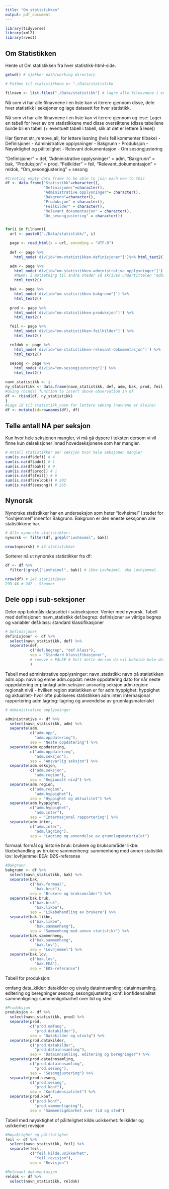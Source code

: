 ```yaml
---
title: "Om statistikken"
output: pdf_document
---
```


```r
library(tidyverse)
library(xml2)
library(rvest)
```

## Om Statistikken

Hente ut Om statistikken fra hver statistikk-html-side.

```r
getwd() # sjekker path/working directory

# Pathen til statistikkene er "./Data/statistikk

filnavn <- list.files("./Data/statistikk") # lagre alle filnavnene i en str-liste
```

Nå som vi har alle filnavnene i en liste kan vi iterere gjennom disse, dele hver statistikk i seksjoner og lage datasett for hver statistikk.


Nå som vi har alle filnavnene i en liste kan vi iterere gjennom og lese:
Lager en tabell for hver av om statistikkene med disse oversiktene (disse tabellene burde bli en tabell (+ eventuelt tabell i tabell, slik at det er lettere å lese))


Har fjernet str_remove_all, for lettere lesning (hvis feil kommenter tilbake)
- Definisjoner
- Administrative opplysninger
- Bakgrunn
- Produksjon
- Nøyaktighet og pålitelighet
- Relevant dokumentasjon
- Om sesongjustering

"Definisjoner" = def,
"Administrative opplysninger" = adm,
"Bakgrunn" = bak,
"Produksjon" = prod,
"Feilkilder" = feil,
"Relevant_dokumentasjon" = reldok,
"Om_sesongjustering" = sesong
           
```r
#Creating empty data frame to be able to join each new to this
df <- data.frame("Statistikk"=character(),
                 "Definisjoner"=character(), 
                 "Administrative opplysninger"= character(), 
                 "Bakgrunn"=character(),
                 "Produksjon" = character(), 
                 "Feilkilder" = character(), 
                 "Relevant_dokumentasjon" = character(),
                 "Om_sesongjustering" = character()) 


for(i in filnavn){
  url <- paste0("./Data/statistikk/", i)

  page <- read_html(x = url, encoding = "UTF-8")
  
  def <- page %>%
    html_node('div[id="om-statistikken-definisjoner"]')%>% html_text2()

  adm <- page %>%
    html_node('div[id="om-statistikken-administrative_opplysninger"]') %>%
    #MERK! i motsetning til andre steder så skrives undertittelen "administrative opplysninger" med understrek i syntax, IKKE bindestrek! får feilmld om man bruker bindestrek her
    html_text2()

  bak <- page %>%
    html_node('div[id="om-statistikken-bakgrunn"]') %>%
    html_text2() 
  
  prod <- page %>%
    html_node('div[id="om-statistikken-produksjon"]') %>%
    html_text2() 

  feil <- page %>%
    html_node('div[id="om-statistikken-feilkilder"]') %>%
    html_text2() 

  reldok <- page %>%
    html_node('div[id="om-statistikken-relevant-dokumentasjon"]') %>%
    html_text2() 
  
  sesong <- page %>% 
    html_node('div[id="om-sesongjustering"]') %>% 
    html_text2()

navn_statistikk <- i
ny_statistikk <- data.frame(navn_statistikk, def, adm, bak, prod, feil, reldok, sesong)
#Using rbind() function to insert above observation in df
df <- rbind(df, ny_statistikk)
}
#Lage id til statistikk_navn for lettere søking (navnene er kleine)
df <- mutate(id=rownames(df), df)
```


## Telle antall NA per seksjon

Kun hvor hele seksjonen mangler, vi må gå dypere i teksten dersom vi vil finne kun delseksjoner innad hovedseksjonene som har mangler.

```r
# Antall statistikker per seksjon hvor hele seksjonen mangler
sum(is.na(df$def)) # 4
sum(is.na(df$adm)) # 1
sum(is.na(df$bak)) # 0
sum(is.na(df$prod)) # 1
sum(is.na(df$feil)) # 6
sum(is.na(df$reldok)) # 202
sum(is.na(df$sesong)) # 265
```

## Nynorsk

Nynorske statistikker har en underseksjon som heter "lovheimel" i stedet for "lovhjemmel" innenfor Bakgrunn. Bakgrunn er den eneste seksjonen alle statistikkene har.

```r
# Alle nynorske statistikker:
nynorsk <- filter(df, grepl("Lovheimel", bak))

nrow(nynorsk) # 46 statistikker
```

Sorterer nå ut nynorske statistikker fra df:

```r
df <- df %>% 
  filter(!grepl("Lovheimel", bak)) # ikke Lovheimel, aka Lovhjemmel.

nrow(df) # 247 statistikker
293-46 # 247 - Stemmer
```

## Dele opp i sub-seksjoner

Deler opp bokmåls-datasettet i subseksjoner. Venter med nynorsk.
Tabell med definisjoner: 
navn_statistikk 
def.begrep: definisjoner av viktige begrep og variabler
def.klass: standard klassifikasjoner
```r
# Definisjoner
definisjoner <- df %>%
  select(navn_statistikk, def) %>% 
  separate(def,
           c("def.begrep", "def.klass"),
           sep = "Standard klassifikasjoner",
           # remove = FALSE # Sett dette dersom du vil beholde hele def-variabelen med all teksten
           )
```

Tabell med administrative opplysninger:
navn_statistikk: navn på statistikken 
adm.opp: navn og emne
adm.oppdat: neste oppdatering dato for når neste opppdatering er planlagt
adm.seksjon: ansvarlig seksjon
adm.region: regionalt nivå - hvilken region statistikken er for
adm.hyppighet: hyppighet og aktualitet-  hvor ofte publiseres statistikken 
adm.inter: internasjonal rapportering
adm.lagring: lagring og anvendelse av grunnlagsmaterialet

```r
# Administrative opplysninger

administrative <- df %>% 
  select(navn_statistikk, adm) %>% 
  separate(adm,
           c("adm.opp", 
             "adm.oppdatering"),
           sep = "Neste oppdatering") %>% 
  separate(adm.oppdatering,
           c("adm.oppdatering",
             "adm.seksjon"),
           sep = "Ansvarlig seksjon") %>% 
  separate(adm.seksjon,
           c("adm.seksjon",
             "adm.region"),
           sep = "Regionalt nivå") %>% 
  separate(adm.region,
           c("adm.region",
             "adm.hyppighet"),
           sep = "Hyppighet og aktualitet") %>% 
  separate(adm.hyppighet,
           c("adm.hyppighet",
             "adm.inter"),
           sep = "Internasjonal rapportering") %>% 
  separate(adm.inter,
           c("adm.inter",
             "adm.lagring"),
           sep = "Lagring og anvendelse av grunnlagsmaterialet")


```
formaal: formål og historie 
bruk: brukere og bruksområder
likbe: likebehandling av brukere
sammenheng: sammenheng med annen statistikk 
lov: lovhjemmel
EEA: EØS-referanse
```r
#Bakgrunn
bakgrunn <- df %>% 
  select(navn_statistikk, bak) %>% 
  separate(bak,
           c("bak.formaal", 
             "bak.bruk"),
           sep = "Brukere og bruksområder") %>% 
  separate(bak.bruk,
           c("bak.bruk",
             "bak.likbe"),
           sep = "Likebehandling av brukere") %>% 
  separate(bak.likbe,
           c("bak.likbe",
             "bak.sammenheng"),
           sep = "Sammenheng med annen statistikk") %>% 
  separate(bak.sammenheng,
           c("bak.sammenheng",
             "bak.lov"),
           sep = "Lovhjemmel") %>% 
  separate(bak.lov,
           c("bak.lov",
             "bak.EEA"),
           sep = "EØS-referanse")

```
 Tabell for produksjon: 
 
 omfang
 data_kilder: datakilder og utvalg 
 datainnsamling: datainnsamling, editering og beregninger 
 sesong: sesongsjustering
 konf: konfidensialitet 
 sammenligning: sammenlignbarhet over tid og sted
```r
#Produksjon
produksjon <- df %>% 
  select(navn_statistikk, prod) %>% 
  separate(prod,
           c("prod.omfang", 
             "prod.datakilder"),
           sep = "Datakilder og utvalg") %>% 
  separate(prod.datakilder,
           c("prod.datakilder",
             "prod.datainnsamling"),
           sep = "Datainnsamling, editering og beregninger") %>% 
  separate(prod.datainnsamling,
           c("prod.datainnsamling",
             "prod.sesong"),
           sep = "Sesongjustering") %>% 
  separate(prod.sesong,
           c("prod.sesong",
             "prod.konf"),
           sep = "Konfidensialitet") %>% 
  separate(prod.konf,
           c("prod.konf",
             "prod.sammenligning"),
           sep = "Sammenlignbarhet over tid og sted")
```
 Tabell med nøyaktighet of pålitelighet 
 kilde.usikkerhet: feilkilder og usikkerhet
 revisjon
```r
#Nøyaktighet og pålitelighet
feil <- df %>% 
  select(navn_statistikk, feil) %>% 
  separate(feil,
           c("feil.kilde.usikkerhet", 
             "feil.revisjon"),
           sep = "Revisjon")
```

```r
#Relevant dokumentasjon
reldok <- df %>% 
  select(navn_statistikk, reldok)
```

```r

```

